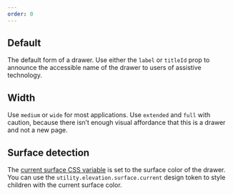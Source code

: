 ```yaml
---
order: 0
---
```




## Default

The default form of a drawer. Use either the `label` or `titleId` prop to announce the accessible
name of the drawer to users of assistive technology.

<Example Component={DrawerDefaultExample} packageName="@atlaskit/drawer" />

## Width

<DrawerWidthsDescription />

Use `medium` or `wide` for most applications. Use `extended` and `full` with caution, because there
isn’t enough visual affordance that this is a drawer and not a new page.

<Example Component={DrawerWidths} packageName="@atlaskit/drawer" />

## Surface detection

The [current surface CSS variable](/components/tokens/code#current-surface-color) is set to the
surface color of the drawer. You can use the `utility.elevation.surface.current` design token to
style children with the current surface color.

<Example Component={DrawerSurfaceDetection} packageName="@atlaskit/drawer" />
